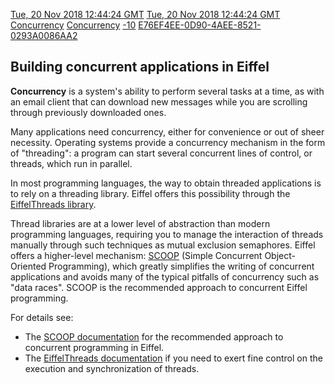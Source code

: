 [[Property:modification_date|Tue, 20 Nov 2018 12:44:24 GMT]]
[[Property:publication_date|Tue, 20 Nov 2018 12:44:24 GMT]]
[[Property:link_title|Concurrency]]
[[Property:title|Concurrency]]
[[Property:weight|-10]]
[[Property:uuid|E76EF4EE-0D90-4AEE-8521-0293A0086AA2]]
== Building concurrent applications in Eiffel ==

'''Concurrency''' is a system's ability to perform several tasks at a time, as with an email client that can download new messages while you are scrolling through previously downloaded ones.


Many applications need concurrency, either for convenience or out of sheer necessity. Operating systems provide a concurrency mechanism in the form of "threading": a program can start several concurrent lines of control, or threads, which run in parallel.


In most programming languages, the way to obtain threaded applications is to rely on a threading library. Eiffel offers this possibility through the [[Eiffelthreads|EiffelThreads library]].


Thread libraries are at a lower level of abstraction than modern programming languages, requiring you to manage the interaction of threads manually through such techniques as mutual exclusion semaphores. Eiffel offers a higher-level mechanism: [[SCOOP]] (Simple Concurrent Object-Oriented Programming), which greatly simplifies the writing of concurrent applications and avoids many of the typical pitfalls of concurrency such as "data races". SCOOP is the recommended approach to concurrent Eiffel programming.

For details see:
* The [[SCOOP|SCOOP documentation]] for the recommended approach to concurrent programming in Eiffel.
* The [[EiffelThreads|EiffelThreads documentation]] if you need to exert fine control on the execution and synchronization of threads. 



